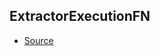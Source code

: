## ExtractorExecutionFN



- [Source](https://github.com/Androz2091/discord-player/blob/e31bc2a/packages/discord-player/src/extractors/ExtractorExecutionContext.ts#L102)